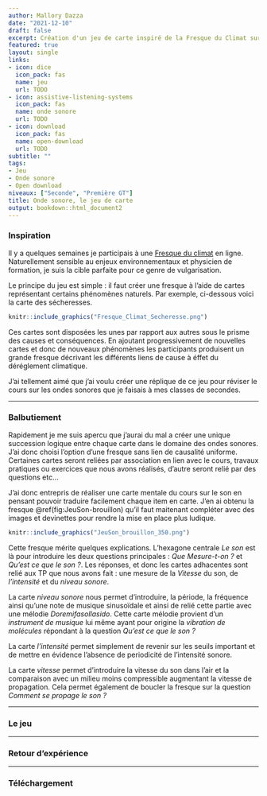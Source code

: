 ```yaml
---
author: Mallory Dazza
date: "2021-12-10"
draft: false
excerpt: Création d'un jeu de carte inspiré de la Fresque du Climat sur les ondes sonores pour un publique de seconde et première générale. 
featured: true
layout: single
links:
- icon: dice
  icon_pack: fas
  name: jeu
  url: TODO
- icon: assistive-listening-systems
  icon_pack: fas
  name: onde sonore
  url: TODO
- icon: download
  icon_pack: fas
  name: open-download
  url: TODO
subtitle: ""
tags:
- Jeu
- Onde sonore
- Open download
niveaux: ["Seconde", "Première GT"] 
title: Onde sonore, le jeu de carte
output: bookdown::html_document2
---
```


### Inspiration

Il y a quelques semaines je participais à une [Fresque du climat](https://fresqueduclimat.org/) en ligne. Naturellement sensible au enjeux environnementaux et physicien de formation, je suis la cible parfaite pour ce genre de vulgarisation. 

Le principe du jeu est simple : il faut créer une fresque à l'aide de cartes représentant certains phénomènes naturels. Par exemple, ci-dessous voici la carte des sécheresses. 

```r
knitr::include_graphics("Fresque_Climat_Secheresse.png")
```

Ces cartes sont disposées les unes par rapport aux autres sous le prisme des causes et conséquences. En ajoutant progressivement de nouvelles cartes et donc de nouveaux phénomènes les participants produisent un grande fresque décrivant les différents liens de cause à éffet du déréglement climatique.  

J'ai tellement aimé que j'ai voulu créer une réplique de ce jeu pour réviser le cours sur les ondes sonores que je faisais à mes classes de secondes. 

---

### Balbutiement

Rapidement je me suis apercu que j'aurai du mal a créer une unique succession logique entre chaque carte dans le domaine des ondes sonores. J'ai donc choisi l'option d'une fresque sans lien de causalité uniforme. Certaines cartes seront reliées par association en lien avec le cours, travaux pratiques ou exercices que nous avons réalisés, d'autre seront relié par des questions etc...

J'ai donc entrepris de réaliser une carte mentale du cours sur le son en pensant pouvoir traduire facilement chaque item en carte. J'en ai obtenu la fresque \@ref(fig:JeuSon-brouillon) qu'il faut maitenant compléter avec des images et devinettes pour rendre la mise en place plus ludique. 

```r
knitr::include_graphics("JeuSon_brouillon_350.png")
```

Cette fresque mérite quelques explications. L'hexagone centrale _Le son_ est là pour introduire les deux questions principales : _Que Mesure-t-on ?_ et _Qu'est ce que le son ?_. Les réponses, et donc les cartes adhacentes sont relié aux TP que nous avons fait : une mesure de la _Vitesse_ du son, de _l'intensité_ et du _niveau sonore_.

La carte _niveau sonore_ nous permet d'introduire, la période, la fréquence ainsi qu'une note de musique sinusoïdale et ainsi de relié cette partie avec une mélodie _Doremifasollasido_. Cette carte mélodie provient d'un _instrument de musique_ lui même ayant pour origine la _vibration de  molécules_ répondant à la question  _Qu'est ce que le son ?_

La carte _l'intensité_ permet simplement de revenir sur les seuils important et de mettre en évidence l'absence de periodicité de l'intensité sonore. 

La carte _vitesse_ permet d'introduire la vitesse du son dans l'air et la comparaison avec un milieu moins compressible augmentant la vitesse de propagation. Cela permet également de boucler la fresque sur la question _Comment se propage le son ?_

---

### Le jeu

---

### Retour d'expérience

---

### Téléchargement
